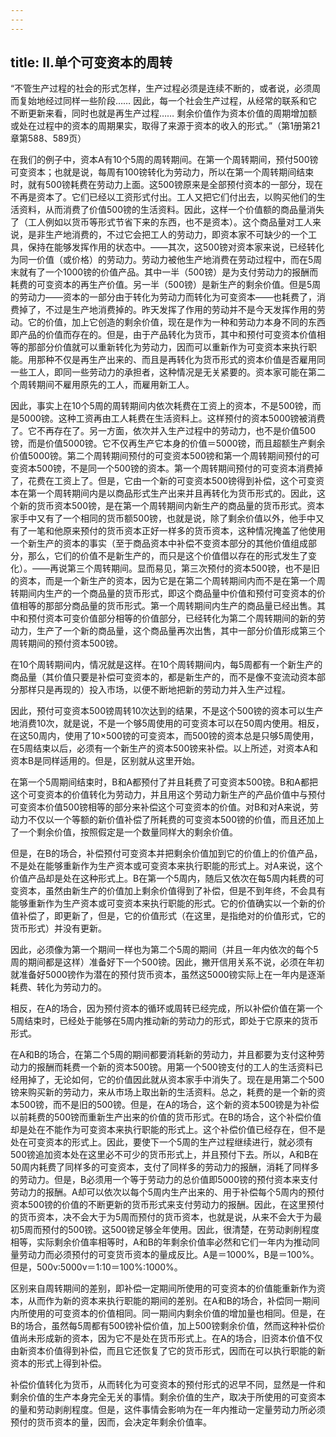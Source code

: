 ```yaml
---
---
---
```

title: Ⅱ.单个可变资本的周转
---



“不管生产过程的社会的形式怎样，生产过程必须是连续不断的，或者说，必须周而复始地经过同样一些阶段…… 因此，每一个社会生产过程，从经常的联系和它不断更新来看，同时也就是再生产过程…… 剩余价值作为资本价值的周期增加额或处在过程中的资本的周期果实，取得了来源于资本的收入的形式。”（第1册第21章第588、589页）

在我们的例子中，资本A有10个5周的周转期间。在第一个周转期间，预付500镑可变资本；也就是说，每周有100镑转化为劳动力，所以在第一个周转期间结束时，就有500镑耗费在劳动力上面。这500镑原来是全部预付资本的一部分，现在不再是资本了。它们已经以工资形式付出。工人又把它们付出去，以购买他们的生活资料，从而消费了价值500镑的生活资料。因此，这样一个价值额的商品量消失了（工人例如以货币等形式节省下来的东西，也不是资本）。这个商品量对工人来说，是非生产地消费的，不过它会把工人的劳动力，即资本家不可缺少的一个工具，保持在能够发挥作用的状态中。——其次，这500镑对资本家来说，已经转化为同一价值（或价格）的劳动力。劳动力被他生产地消费在劳动过程中，而在5周末就有了一个1000镑的价值产品。其中一半（500镑）是为支付劳动力的报酬而耗费的可变资本的再生产价值。另一半（500镑）是新生产的剩余价值。但是5周的劳动力——资本的一部分由于转化为劳动力而转化为可变资本——也耗费了，消费掉了，不过是生产地消费掉的。昨天发挥了作用的劳动并不是今天发挥作用的劳动。它的价值，加上它创造的剩余价值，现在是作为一种和劳动力本身不同的东西即产品的价值而存在的。但是，由于产品转化为货币，其中和预付可变资本价值相等的那部分价值就可以重新转化为劳动力，因而可以重新作为可变资本来执行职能。用那种不仅是再生产出来的、而且是再转化为货币形式的资本价值是否雇用同一些工人，即同一些劳动力的承担者，这种情况是无关紧要的。资本家可能在第二个周转期间不雇用原先的工人，而雇用新工人。

因此，事实上在10个5周的周转期间内依次耗费在工资上的资本，不是500镑，而是5000镑。这种工资再由工人耗费在生活资料上。这样预付的资本5000镑被消费了。它不再存在了。另一方面，依次并入生产过程中的劳动力，也不是价值500镑，而是价值5000镑。它不仅再生产它本身的价值＝5000镑，而且超额生产剩余价值5000镑。第二个周转期间预付的可变资本500镑和第一个周转期间预付的可变资本500镑，不是同一个500镑的资本。第一个周转期间预付的可变资本消费掉了，花费在工资上了。但是，它由一个新的可变资本500镑得到补偿，这个可变资本在第一个周转期间内是以商品形式生产出来并且再转化为货币形式的。因此，这个新的货币资本500镑，是在第一个周转期间内新生产的商品量的货币形式。资本家手中又有了一个相同的货币额500镑，也就是说，除了剩余价值以外，他手中又有了一笔和他原来预付的货币资本正好一样多的货币资本，这种情况掩盖了他使用一个新生产的资本的事实（至于商品资本中补偿不变资本部分的其他价值组成部分，那么，它们的价值不是新生产的，而只是这个价值借以存在的形式发生了变化）。——再说第三个周转期间。显而易见，第三次预付的资本500镑，也不是旧的资本，而是一个新生产的资本，因为它是在第二个周转期间内而不是在第一个周转期间内生产的一个商品量的货币形式，即这个商品量中价值和预付可变资本的价值相等的那部分商品量的货币形式。第一个周转期间内生产的商品量已经出售。其中和预付资本可变价值部分相等的价值部分，已经转化为第二个周转期间的新的劳动力，生产了一个新的商品量，这个商品量再次出售，其中一部分价值形成第三个周转期间的预付资本500镑。

在10个周转期间内，情况就是这样。在10个周转期间内，每5周都有一个新生产的商品量（其价值只要是补偿可变资本的，都是新生产的，而不是像不变流动资本部分那样只是再现的）投入市场，以便不断地把新的劳动力并入生产过程。

因此，预付可变资本500镑周转10次达到的结果，不是这个500镑的资本可以生产地消费10次，就是说，不是一个够5周使用的可变资本可以在50周内使用。相反，在这50周内，使用了10×500镑的可变资本，而500镑的资本总是只够5周使用，在5周结束以后，必须有一个新生产的资本500镑来补偿。以上所述，对资本A和资本B是同样适用的。但是，区别就从这里开始。

在第一个5周期间结束时，B和A都预付了并且耗费了可变资本500镑。B和A都把这个可变资本的价值转化为劳动力，并且用这个劳动力新生产的产品价值中与预付可变资本价值500镑相等的部分来补偿这个可变资本的价值。对B和对A来说，劳动力不仅以一个等额的新价值补偿了所耗费的可变资本500镑的价值，而且还加上了一个剩余价值，按照假定是一个数量同样大的剩余价值。

但是，在B的场合，补偿预付可变资本并把剩余价值加到它的价值上的价值产品，不是处在能够重新作为生产资本或可变资本来执行职能的形式上。对A来说，这个价值产品却是处在这种形式上。B在第一个5周内，随后又依次在每5周内耗费的可变资本，虽然由新生产的价值加上剩余价值得到了补偿，但是不到年终，不会具有能够重新作为生产资本或可变资本来执行职能的形式。它的价值确实以一个新的价值补偿了，即更新了，但是，它的价值形式（在这里，是指绝对的价值形式，它的货币形式）并没有更新。

因此，必须像为第一个期间一样也为第二个5周的期间（并且一年内依次的每个5周的期间都是这样）准备好下一个500镑。因此，撇开信用关系不说，必须在年初就准备好5000镑作为潜在的预付货币资本，虽然这5000镑实际上在一年内是逐渐耗费、转化为劳动力的。

相反，在A的场合，因为预付资本的循环或周转已经完成，所以补偿价值在第一个5周结束时，已经处于能够在5周内推动新的劳动力的形式，即处于它原来的货币形式。

在A和B的场合，在第二个5周的期间都要消耗新的劳动力，并且都要为支付这种劳动力的报酬而耗费一个新的资本500镑。用第一个500镑支付的工人的生活资料已经用掉了，无论如何，它的价值因此就从资本家手中消失了。现在是用第二个500镑来购买新的劳动力，来从市场上取出新的生活资料。总之，耗费的是一个新的资本500镑，而不是旧的500镑。但是，在A的场合，这个新的资本500镑是为补偿以前耗费的500镑而重新生产出来的价值的货币形式。在B的场合，这个补偿价值却是处在不能作为可变资本来执行职能的形式上。这个补偿价值已经存在，但不是处在可变资本的形式上。因此，要使下一个5周的生产过程继续进行，就必须有500镑追加资本处在这里必不可少的货币形式上，并且预付下去。所以，A和B在50周内耗费了同样多的可变资本，支付了同样多的劳动力的报酬，消耗了同样多的劳动力。但是，B必须用一个等于劳动力的总价值即5000镑的预付资本来支付劳动力的报酬。A却可以依次以每个5周内生产出来的、用于补偿每个5周内的预付资本500镑的价值的不断更新的货币形式来支付劳动力的报酬。因此，在这里预付的货币资本，决不会大于为5周而预付的货币资本，也就是说，从来不会大于为最初5周而预付的500镑。这500镑足够全年使用。因此，很清楚，在劳动剥削程度相等，实际剩余价值率相等时，A和B的年剩余价值率必然和它们一年内为推动同量劳动力而必须预付的可变货币资本的量成反比。A是＝1000%，B是＝100%。但是，500v∶5000v＝1∶10＝100%∶1000%。

区别来自周转期间的差别，即补偿一定期间所使用的可变资本的价值能重新作为资本，从而作为新的资本来执行职能的期间的差别。在A和B的场合，补偿同一期间内所使用的可变资本的价值相同。同一期间内剩余价值的增加量也相同。但是，在B的场合，虽然每5周都有500镑补偿价值，加上500镑剩余价值，然而这种补偿价值尚未形成新的资本，因为它不是处在货币形式上。在A的场合，旧资本价值不仅由新资本价值得到补偿，而且它还恢复了它的货币形式，因而在可以执行职能的新资本的形式上得到补偿。

补偿价值转化为货币，从而转化为可变资本的预付形式的迟早不同，显然是一件和剩余价值的生产本身完全无关的事情。剩余价值的生产，取决于所使用的可变资本的量和劳动剥削程度。但是，这件事情会影响为在一年内推动一定量劳动力所必须预付的货币资本的量，因而，会决定年剩余价值率。